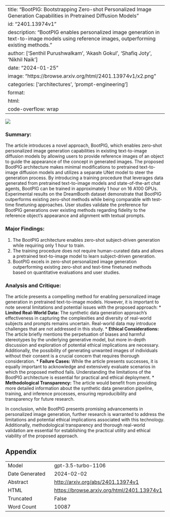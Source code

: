 
---
title: "BootPIG: Bootstrapping Zero-shot Personalized Image Generation Capabilities in Pretrained Diffusion Models"
id: "2401.13974v1"
description: "BootPIG enables personalized image generation in text-to-image models using reference images, outperforming existing methods."
author: ['Senthil Purushwalkam', 'Akash Gokul', 'Shafiq Joty', 'Nikhil Naik']
date: "2024-01-25"
image: "https://browse.arxiv.org/html/2401.13974v1/x2.png"
categories: ['architectures', 'prompt-engineering']
format:
  html:
    code-overflow: wrap
---

![](https://browse.arxiv.org/html/2401.13974v1/x2.png)

### **Summary:**
The article introduces a novel approach, BootPIG, which enables zero-shot personalized image generation capabilities in existing text-to-image diffusion models by allowing users to provide reference images of an object to guide the appearance of the concept in generated images. The proposed BootPIG architecture makes minimal modifications to pretrained text-to-image diffusion models and utilizes a separate UNet model to steer the generation process. By introducing a training procedure that leverages data generated from pretrained text-to-image models and state-of-the-art chat agents, BootPIG can be trained in approximately 1 hour on 16 A100 GPUs. Experimental results on the DreamBooth dataset demonstrate that BootPIG outperforms existing zero-shot methods while being comparable with test-time finetuning approaches. User studies validate the preference for BootPIG generations over existing methods regarding fidelity to the reference object's appearance and alignment with textual prompts.

### Major Findings:
1. The BootPIG architecture enables zero-shot subject-driven generation while requiring only 1 hour to train.
2. The training procedure does not require human-curated data and allows a pretrained text-to-image model to learn subject-driven generation.
3. BootPIG excels in zero-shot personalized image generation outperforming existing zero-shot and test-time finetuned methods based on quantitative evaluations and user studies.

### Analysis and Critique:
The article presents a compelling method for enabling personalized image generation in pretrained text-to-image models. However, it is important to note several limitations and potential issues with the proposed approach:
* **Limited Real-World Data:** The synthetic data generation approach's effectiveness in capturing the complexities and diversity of real-world subjects and prompts remains uncertain. Real-world data may introduce challenges that are not addressed in this study.
* **Ethical Considerations:** The article briefly mentions the perpetuation of biases and harmful stereotypes by the underlying generative model, but more in-depth discussion and exploration of potential ethical implications are necessary. Additionally, the possibility of generating unwanted images of individuals without their consent is a crucial concern that requires thorough consideration.
* **Failure Cases:** While the article presents successes, it is equally important to acknowledge and extensively evaluate scenarios in which the proposed method fails. Understanding the limitations of the BootPIG architecture is essential for practical and ethical deployment.
* **Methodological Transparency:** The article would benefit from providing more detailed information about the synthetic data generation pipeline, training, and inference processes, ensuring reproducibility and transparency for future research.

In conclusion, while BootPIG presents promising advancements in personalized image generation, further research is warranted to address the limitations and potential ethical implications associated with this technology. Additionally, methodological transparency and thorough real-world validation are essential for establishing the practical utility and ethical viability of the proposed approach.

## Appendix

|          |          |
|----------|----------|
| Model     | gpt-3.5-turbo-1106       |
| Date Generated     | 2024-02-02       |
| Abstract | [http://arxiv.org/abs/2401.13974v1](http://arxiv.org/abs/2401.13974v1)        |
| HTML     | [https://browse.arxiv.org/html/2401.13974v1](https://browse.arxiv.org/html/2401.13974v1)       |
| Truncated       | False       |
| Word Count       | 10087       |